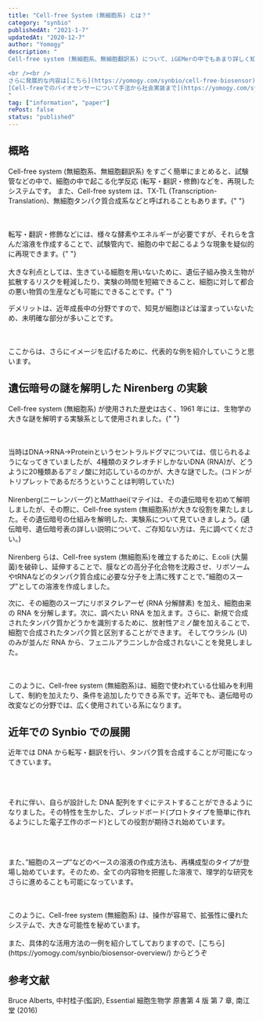 ```yaml
---
title: "Cell-free System (無細胞系) とは？"
category: "synbio"
publishedAt: "2021-1-7"
updatedAt: "2020-12-7"
author: "Yomogy"
description: "
Cell-free system (無細胞系、無細胞翻訳系) について、iGEMerの中でもあまり詳しく知らない方が多かった印象を受けたので、まずは概略だけ紹介したいと思います。

<br /><br />
さらに発展的な内容は[こちら](https://yomogy.com/synbio/cell-free-biosensor)からどうぞ
[Cell-freeでのバイオセンサーについて手法から社会実装まで](https://yomogy.com/synbio/cell-free-biosensor)
"
tag: ["information", "paper"]
rePost: false
status: "published"
---
```


## 概略

Cell-free system (無細胞系、無細胞翻訳系) をすごく簡単にまとめると、試験管などの中で、細胞の中で起こる化学反応
(転写・翻訳・修飾)などを、再現したシステムです。 また、Cell-free system は、TX-TL
(Transcription-Translation)、無細胞タンパク質合成系などと呼ばれることもあります。{" "}

<br />
<br />
転写・翻訳・修飾などには、様々な酵素やエネルギーが必要ですが、それらを含んだ溶液を作成することで、試験管内で、細胞の中で起こるような現象を疑似的に再現できます。{" "}

<br />
<br />
大きな利点としては、生きている細胞を用いないために、遺伝子組み換え生物が拡散するリスクを軽減したり、実験の時間を短縮できること、細胞に対して都合の悪い物質の生産なども可能にできることです。{" "}

デメリットは、近年成長中の分野ですので、知見が細胞ほどは溜まっていないため、未明確な部分が多いことです。

<br />
<br />
ここからは、さらにイメージを広げるために、代表的な例を紹介していこうと思います。

## 遺伝暗号の謎を解明した Nirenberg の実験

Cell-free system (無細胞系) が使用された歴史は古く、1961 年には、生物学の大きな謎を解明する実験系として使用されました。{" "}

<br />
<br />
当時はDNA→RNA→Proteinというセントラルドグマについては、信じられるようになってきていましたが、4種類のヌクレオチドしかないDNA
(RNA)が、どうように20種類あるアミノ酸に対応しているのかが、大きな謎でした。(コドンがトリプレットであるだろうということは判明していた)

<br />
<br />
Nirenberg(ニーレンバーグ)とMatthaei(マテイ)は、その遺伝暗号を初めて解明しましたが、その際に、Cell-free
system
(無細胞系)が大きな役割を果たしました。その遺伝暗号の仕組みを解明した、実験系について見ていきましょう。(遺伝暗号、遺伝暗号表の詳しい説明について、ご存知ない方は、先に調べてください。)

<br />
<br />
Nirenberg らは、Cell-free system (無細胞系)を確立するために、E.coli
(大腸菌)を破砕し、延伸することで、膜などの高分子化合物を沈殿させ、リボソームやtRNAなどのタンパク質合成に必要な分子を上清に残すことで、”細胞のスープ”としての溶液を作成しました。

<MediaCard
  mediaType="image"
  src="https://yomogy.com/blog/yomogy/images/cell-free-overview-fig1.png"
  alt="cell-free-overview-fig1"
  caption="Fig.1 - Cell-free 概要"
/>

次に、その細胞のスープにリボヌクレアーゼ (RNA 分解酵素) を加え、細胞由来の RNA を分解します。次に、調べたい RNA を加えます。さらに、新規で合成されたタンパク質かどうかを識別するために、放射性アミノ酸を加えることで、細胞で合成されたタンパク質と区別することができます。
そしてウラシル (U) のみが並んだ RNA から、フェニルアラニンしか合成されないことを発見しました。

<br />
<br />
このように、Cell-free system
(無細胞系)は、細胞で使われている仕組みを利用して、制約を加えたり、条件を追加したりできる系です。近年でも、遺伝暗号の改変などの分野では、広く使用されている系になります。

## 近年での Synbio での展開

近年では DNA から転写・翻訳を行い、タンパク質を合成することが可能になってきています。

<br />
<br />

それに伴い、自らが設計した DNA 配列をすぐにテストすることができるようになりました。その特性を生かした、ブレッドボード(プロトタイプを簡単に作れるようにした電子工作のボード)としての役割が期待され始めています。

<br />
<br />

また、”細胞のスープ”などのベースの溶液の作成方法も、再構成型のタイプが登場し始めています。そのため、全ての内容物を把握した溶液で、理学的な研究をさらに進めることも可能になっています。

<br />
<br />
このように、Cell-free system (無細胞系)
は、操作が容易で、拡張性に優れたシステムで、大きな可能性を秘めています。

<br />
<br />
また、具体的な活用方法の一例を紹介してしておりますので、[こちら](https://yomogy.com/synbio/biosensor-overview/)
からどうぞ

<LinkCard url="https://yomogy.com/synbio/biosensor-overview/" size="small" />

## 参考文献

Bruce Alberts, 中村桂子(監訳), Essential 細胞生物学 原書第 4 版 第 7 章, 南江堂 (2016)
